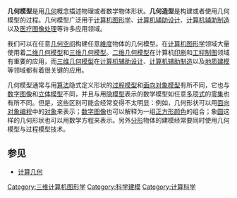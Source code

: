 {{unreferenced|time=2009-1-21}}

'''几何模型'''是用[[几何|几何]]概念描述物理或者数学物体形状。'''几何造型'''是构建或者使用几何模型的过程。几何模型广泛用于[[计算机图形学|计算机图形学]]、[[计算机辅助设计|计算机辅助设计]]、[[计算机辅助制造|计算机辅助制造]]以及[[医疗图像处理|医疗图像处理]]等许多应用领域。

我们可以在任意[[几何空间|几何空间]]构建任意[[維度|維度]]物体的几何模型。在[[计算机图形学|计算机图形学]]领域大量使用着[[二维几何模型|二维几何模型]]和[[三维模型|三维几何模型]]。[[二维几何模型|二维几何模型]]在计算机[[印刷|印刷]]和[[工程制图|工程制图]]领域有重要的应用，而[[三维几何模型|三维几何模型]]在[[计算机辅助设计|计算机辅助设计]]、[[计算机辅助制造|计算机辅助制造]]以及[[地质建模|地质建模]]等领域都有着很关键的应用。

几何模型通常与用[[算法|算法]]隐式定义形状的[[过程模型|过程模型]]和[[面向对象模型|面向对象模型]]有所不同，它也与[[数字图像|数字图像]]和[[立体模型|立体模型]]不同，并且与用[[隐模型|隐模型]]表示的数学模型如任意[[多项式|多项式]]的[[零集|零集]]也有所不同。但是，这些区别可能会经常变得不太明显：例如，几何形状可以用[[面向对象编程|面向对象编程]]中的[[对象|对象]]来表示；[[数字图像|数字图像]]也可以解释为一组[[正方形|正方形]][[颜色|颜色]]的组合；象[[圆|圆]]这样的几何形状也可以用数学方程来表示。另外[[分形|分形]]物体的建模经常要同时使用几何模型与过程模型技术。

==参见==

*[[计算几何|计算几何]]

[[Category:三维计算机图形学|Category:三维计算机图形学]]
[[Category:科学建模|Category:科学建模]]
[[Category:计算科学|Category:计算科学]]